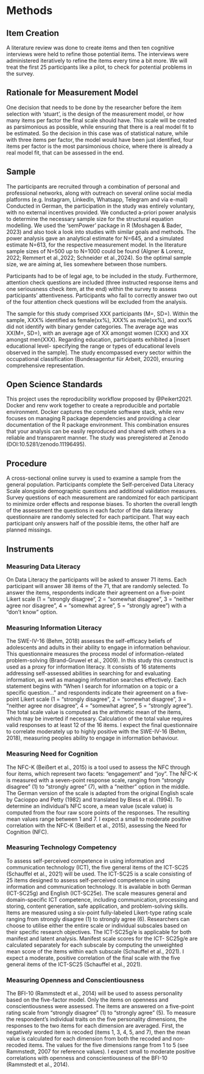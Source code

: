 # Methods

## Item Creation  
A literature review was done to create items and then ten cognitive interviews were held to refine those potential items. The interviews were administered iteratively to refine the items every time a bit more. We will treat the first 25 participants like a pilot, to check for potential problems in the survey.

## Rationale for Measurement Model
One decision that needs to be done by the researcher before the item selection with 'stuart', is the design of the measurement model, or how many items per factor the final scale should have.
This scale will be created as parsimonious as possible, while ensuring that there is a real model fit to be estimated. So the decision in this case was of statistical nature, while with three items per factor, the model would have been just identified, four items per factor is the most parsimonious choice, where there is already a real model fit, that can be assessed in the end.

## Sample 

The participants are recruited through a combination of personal and professional networks, along with outreach on several online social media platforms (e.g. Instagram, LinkedIn, Whatsapp, Telegram and via e-mail) Conducted in German, the participation in the study was entirely voluntary, with no external incentives provided. We conducted a-priori power analysis to determine the necessary sample size for the structural equation modelling. We used the ‘semPower’ package in R (Moshagen & Bader, 2023) and also took a look into studies with similar goals and methods. The power analysis gave an analytical estimate for N=645, and a simulated estimate N=613, for the respective measurement model. In the literature sample sizes of N=500 up to N=1000 could be found (Algner & Lorenz, 2022; Remmert et al.,2022; Schneider et al.,2024). So the optimal sample size, we are aiming at, lies somewhere between those numbers.

Participants had to be of legal age, to be included in the study. Furthermore, attention check questions are included (three instructed response items and one seriousness check item, at the end) within the survey to assess participants' attentiveness. Participants who fail to correctly answer two out of the four attention check questions will be excluded from the analysis.

The sample for this study comprised XXX participants (M=, SD=). Within the sample, XXX% identified as female(xx%), XXX% as male(xx%), and xxx% did not identify with binary gender categories. The average age was XX(M=, SD=), with an average age of XX amongst women (CXX) and XX amongst men(XXX). Regarding education, participants exhibited a [insert educational level- specifying the range or types of educational levels observed in the sample]. The study encompassed every sector within the occupational classification (Bundesagentur für Arbeit, 2020), ensuring comprehensive representation. 

## Open Science Standards 
This project uses the reproducibility workflow proposed by @Peikert2021. Docker and renv work together to create a reproducible and portable environment. Docker captures the complete software stack, while renv focuses on
managing R package dependencies and providing a clear documentation of the R
package environment. This combination ensures that your analysis can be easily
reproduced and shared with others in a reliable and transparent manner.
The study was preregistered at Zenodo (DOI:10.5281/zenodo.11196495).

## Procedure
A cross-sectional online survey is used to examine a sample from the general population. Participants complete the Self-perceived Data Literacy Scale alongside demographic questions and additional validation measures. Survey questions of each measurement are randomized for each participant to minimize order effects and response biases. To shorten the overall length of the assessment the questions in each factor of the data literacy questionnaire are randomly selected for each participant. That way each participant only answers half of the possible items, the other half are planned missings. 

## Instruments  
### Measuring Data Literacy
On Data Literacy the participants will be asked to answer 71
items. Each participant will answer 38 items of the 71, that are randomly selected.
To answer the items, respondents indicate their agreement on a five-point Likert
scale (1 = "strongly disagree", 2 = "somewhat disagree", 3 = "neither agree nor
disagree", 4 = "somewhat agree", 5 = "strongly agree”) with a “don’t know”
option.

### Measuring Information Literacy
The SWE-IV-16 (Behm, 2018) assesses the self-efficacy beliefs
of adolescents and adults in their ability to engage in information behaviour. This
questionnaire measures the process model of information-related problem-solving
(Brand-Gruwel et al., 2009). In this study this construct is used as a proxy for information literacy.
It consists of 16 statements addressing self-assessed
abilities in searching for and evaluating information, as well as managing
information searches effectively. Each statement begins with "When I search for
information on a topic or a specific question..." and respondents indicate their
agreement on a five-point Likert scale (1 = "strongly disagree", 2 = "somewhat
disagree", 3 = "neither agree nor disagree", 4 = "somewhat agree", 5 = "strongly
agree”). The total scale value is computed as the arithmetic
mean of the items, which may be inverted if necessary. Calculation of the total value
requires valid responses to at least 12 of the 16 items. I expect the final questionnaire to correlate moderately up to highly positive with the SWE-IV-16 (Behm, 2018), measuring peoples ability to engage in information behaviour.

### Measuring Need for Cognition
The NFC-K (Beißert et al., 2015) is a tool used to assess the
NFC through four items, which represent two facets: "engagement" and “joy". The
NFC-K is measured with a seven-point response scale, ranging from "strongly
disagree" (1) to "strongly agree" (7), with a "neither" option in the middle. The
German version of the scale is adapted from the original English scale by Cacioppo
and Petty (1982) and translated by Bless et al. (1994). To determine an individual's NFC score, a mean value
(scale value) is computed from the four raw score points of the responses. The
resulting mean values range between 1 and 7. I expect a small to moderate positive correlation with the NFC-K (Beißert et al., 2015), assessing the Need for Cognition (NFC).

### Measuring Technology Competency
To assess self-perceived competence in using information and
communication technology (ICT), the five general items of the ICT-SC25 (Schauffel
et al., 2021) will be used. The ICT-SC25 is a scale consisting of 25 items designed to
assess self-perceived competence in using information and communication
technology. It is available in both German (ICT-SC25g) and English (ICT-SC25e). The
scale measures general and domain-specific ICT competence, including
communication, processing and storing, content generation, safe application, and
problem-solving skills. Items are measured using a six-point fully-labeled Likert-type
rating scale ranging from strongly disagree (1) to strongly agree (6). Researchers can choose to 
utilise either the entire scale or individual subscales based on their specific research objectives. The ICT-SC25g/e
is applicable for both manifest and latent analysis. Manifest scale scores for the ICT-
SC25g/e are calculated separately for each subscale by computing the unweighted
mean score of the items within each subscale (Schauffel et al., 2021). I expect a moderate, positive correlation of the final scale with the five general items of the ICT-SC25 (Schauffel et al., 2021).

### Measuring Openness and Conscientiousness
The BFI-10 (Rammstedt et al., 2014) will be used to assess
personality based on the five-factor model. Only the items on openness and
conscientiousness were assessed.
The items are answered on a five-point rating scale from "strongly disagree" (1) to
"strongly agree" (5). To measure the respondent's individual traits on the five
personality dimensions, the responses to the two items for each dimension are
averaged. First, the negatively worded item is recoded (items 1, 3, 4, 5, and 7), then
the mean value is calculated for each dimension from both the recoded and non-
recoded items. The values for the five dimensions range from 1 to 5 (see
Rammstedt, 2007 for reference values). I expect small to moderate positive correlations with openness and conscientiousness of the BFI-10 (Rammstedt et al., 2014). 






